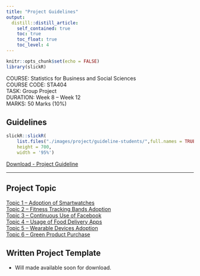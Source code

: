 ```yaml
---
title: "Project Guidelines"
output: 
  distill::distill_article:
    self_contained: true
    toc: true
    toc_float: true
    toc_level: 4
---
```


```r
knitr::opts_chunk$set(echo = FALSE)
library(slickR)
```

COURSE: Statistics for Business and Social Sciences  
COURSE CODE: STA404  
TASK: Group Project  
DURATION: Week 8 -- Week 12  
MARKS: 50 Marks (10%)  

## Guidelines

```r
slickR::slickR(
    list.files("./images/project/guideline-students/",full.names = TRUE,pattern = 'jpg'),
    height = 700,
    width = '95%')
```

<aside>

[Download - Project Guideline](./files/Guidelines%20Project%20STA404_Students_%20Copy.pdf)

</aside>

------------------------------------------------------------------------

## Project Topic
[Topic 1 – Adoption of Smartwatches](./files/Project/Topic 1 – Adoption of Smartwatches.rar)  
[Topic 2 – Fitness Tracking Bands Adoption](./files/Project/Topic 2 – Fitness Tracking Bands Adoption.rar)  
[Topic 3 – Continuous Use of Facebook](./files/Project/Topic 3 – Continuous Use of Facebook.rar)  
[Topic 4 – Usage of Food Delivery Apps](./files/Project/Topic 4 – Usage of Food Delivery Apps.rar)  
[Topic 5 – Wearable Devices Adoption](./files/Project/Topic 5 – Wearable Devices Adoption.rar)  
[Topic 6 – Green Product Purchase](./files/Project/Topic 6 – Green Product Purchase.rar)  

## Written Project Template  
- Will made available soon for download.  


